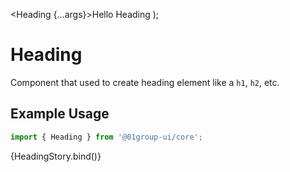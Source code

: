 
<Meta
  title="Components/Typography/Heading"
  component={[Heading]}
  argTypes={{}}
/>

  <Heading {...args}>Hello Heading</Heading>
);

# Heading

Component that used to create heading element like a `h1`, `h2`, etc.

## Example Usage

```jsx
import { Heading } from '@01group-ui/core';
```

<Canvas columns={2} withSource="close">
  <Story
    name="Heading"
    args={{
      as: 'h2',
    }}
  >
    {HeadingStory.bind()}
  </Story>
</Canvas>

<ArgsTable of={Heading} />
